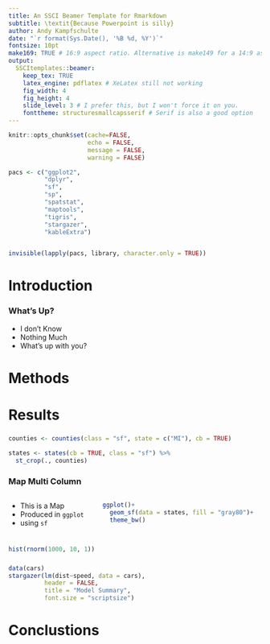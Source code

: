 ```yaml
---
title: An SSCI Beamer Template for Rmarkdown
subtitle: \textit{Because Powerpoint is silly}
author: Andy Kampfschulte
date: "`r format(Sys.Date(), '%B %d, %Y')`"
fontsize: 10pt
make169: TRUE # 16:9 aspect ratio. Alternative is make149 for a 14:9 aspect ratio
output: 
  SSCItemplates::beamer:
    keep_tex: TRUE
    latex_engine: pdflatex # XeLatex still not working
    fig_width: 4
    fig_height: 4
    slide_level: 3 # I prefer this, but I won't force it on you.
    fonttheme: structuresmallcapsserif # Serif is also a good option
---
```


```r
knitr::opts_chunk$set(cache=FALSE,
                      echo = FALSE,
                      message = FALSE,
                      warning = FALSE)

pacs <- c("ggplot2",
          "dplyr",
          "sf",
          "sp",
          "spatstat",
          "maptools",
          "tigris",
          "stargazer",
          "kableExtra")


invisible(lapply(pacs, library, character.only = TRUE))

```


# Introduction

### What's Up?

  - I don't Know
  - Nothing Much
  - What's up with you?

# Methods


# Results

###

```r
counties <- counties(class = "sf", state = c("MI"), cb = TRUE)

states <- states(cb = TRUE, class = "sf") %>% 
  st_crop(., counties)

```

### Map Multi Column

::: columns 

:::: column

  - This is  a Map
  - Produced in `ggplot`
  - using `sf`
:::: 

:::: column


```r

ggplot()+
  geom_sf(data = states, fill = "gray80")+
  theme_bw()

```
::::

:::

###

```r

hist(rnorm(1000, 10, 1))

```

###

```r
data(cars)
stargazer(lm(dist~speed, data = cars),
          header = FALSE,
          title = "Model Summary",
          font.size = "scriptsize")
```


# Conclustions

